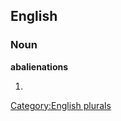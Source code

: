 ==English==

===Noun===
'''abalienations'''

# {{plural of|[[abalienation]]}}

[[Category:English plurals]]